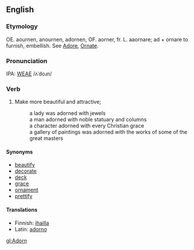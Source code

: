 ==English==
===Etymology===
OE. aournen, anournen, adornen, OF. aorner, fr. L. aaornare; ad + ornare to furnish, embellish.  See [[Adore]], [[Ornate]].

===Pronunciation===
IPA: [[WEAE]] /ʌˈdoɹn/

===Verb===
#Make more beautiful and attractive;
#:a lady was  adorned with jewels
#:a man adorned with noble statuary and  columns
#:a character adorned with every Christian grace
#:a gallery of paintings was adorned with the works of some of the  great masters

====Synonyms====
*[[beautify]]
*[[decorate]]
*[[deck]]
*[[grace]]
*[[ornament]]
*[[prettify]]

====Translations====
*Finnish: [[ihailla]]
*Latin: [[adorno]]

[[gl:Adorn]]